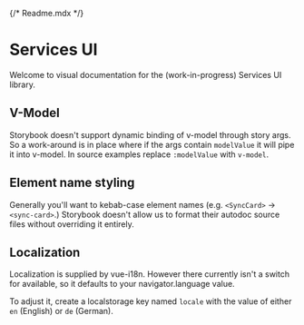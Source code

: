 {/* Readme.mdx */}

# Services UI

Welcome to visual documentation for the (work-in-progress) Services UI library.

## V-Model

Storybook doesn't support dynamic binding of v-model through story args. So a work-around is in place where if the args
contain `modelValue` it will pipe it into v-model. In source examples replace `:modelValue` with `v-model`.

## Element name styling

Generally you'll want to kebab-case element names (e.g. `<SyncCard>` -> `<sync-card>`.)
Storybook doesn't allow us to format their autodoc source files without overriding it entirely.

## Localization

Localization is supplied by vue-i18n. However there currently isn't a switch for available, so it defaults to your
navigator.language value.

To adjust it, create a localstorage key named `locale` with the value of either `en` (English) or `de` (German).

